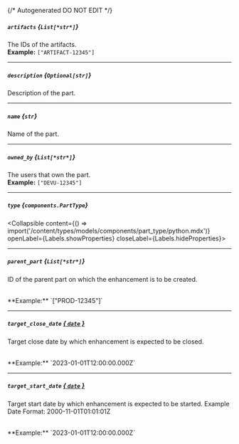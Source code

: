 {/* Autogenerated DO NOT EDIT  */}

##### `artifacts` *{`List[*str*]`}*
The IDs of the artifacts.
<br/>
**Example:** `["ARTIFACT-12345"]`

---
##### `description` *{`Optional[str]`}*
Description of the part.

---
##### `name` *{`str`}*
Name of the part.

---
##### `owned_by` *{`List[*str*]`}*
The users that own the part.
<br/>
**Example:** `["DEVU-12345"]`

---
##### `type` *{`components.PartType`}*
<Collapsible content={() => import('/content/types/models/components/part_type/python.mdx')} openLabel={Labels.showProperties} closeLabel={Labels.hideProperties}>
</Collapsible>

---
##### `parent_part` *{`List[*str*]`}*
ID of the parent part on which the enhancement is to be created.

<br/>
**Example:** `["PROD-12345"]`

---
##### `target_close_date` [*{ `date` }*](https://docs.python.org/3/library/datetime.html#date-objects)
Target close date by which enhancement is expected to be closed.

<br/>
**Example:** `2023-01-01T12:00:00.000Z`

---
##### `target_start_date` [*{ `date` }*](https://docs.python.org/3/library/datetime.html#date-objects)
Target start date by which enhancement is expected to be started.
Example Date Format: 2000\-11\-01T01:01:01Z

<br/>
**Example:** `2023-01-01T12:00:00.000Z`


